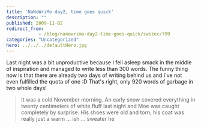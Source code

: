 ```yaml
---
title: 'NaNoWriMo day2, time goes quick'
description: ""
published: 2009-11-02
redirect_from: 
            - /blog/nanowrimo-day2-time-goes-quick/swizec/799
categories: "Uncategorized"
hero: ../../../defaultHero.jpg
---
```


Last night was a bit unproductive because I fell asleep smack in the middle of inspiration and managed to write less than 300 words. The funny thing now is that there are already two days of writing behind us and I've not even fulfilled the quota of one :D That's right, only 920 words of garbage in two whole days!

> It was a cold November morning. An early snow covered everything in twenty centimeters of white fluff last night and Moe was caught completely by surprise. His shoes were old and torn; his coat was really just a warm ... ish ... sweater he
